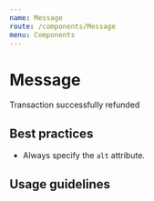```yaml
---
name: Message
route: /components/Message
menu: Components
---
```



# Message

<Playground wrapper={Wrapper}>
  <Message>
    <MessageIcon>
      <HelpIcon/>
    </MessageIcon>
    <Heading size={Heading.KILO} element="h4" margin={false}>
      Transaction successfully refunded
    </Heading>
  </Message>
</Playground>

## Best practices

- Always specify the `alt` attribute.

## Usage guidelines
